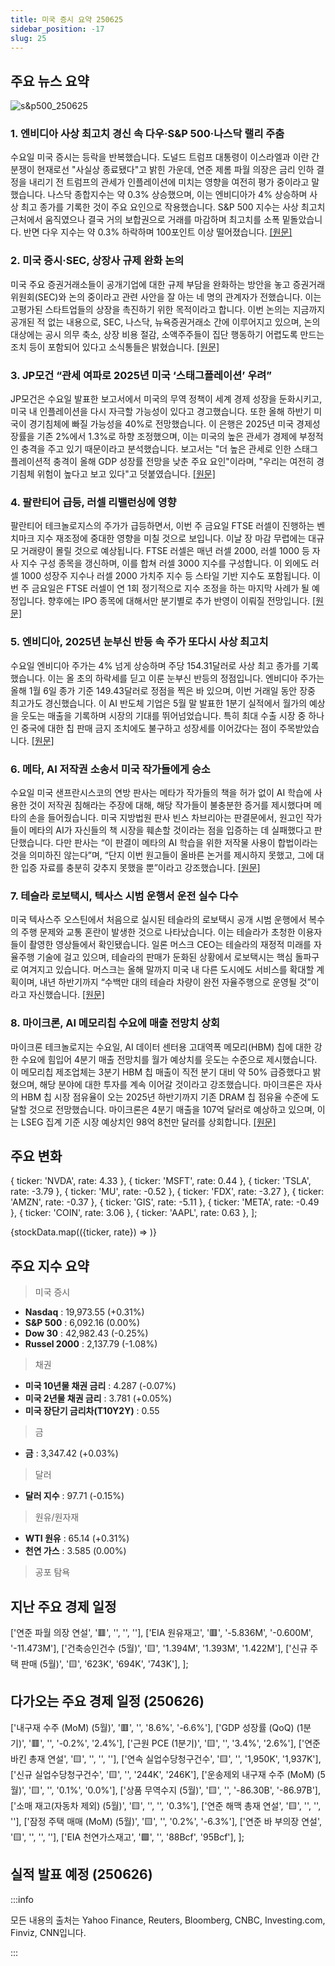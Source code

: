 ```yaml
---
title: 미국 증시 요약 250625
sidebar_position: -17
slug: 25
---
```


## 주요 뉴스 요약

![s&p500_250625](/map/250625.png)

### 1. **엔비디아 사상 최고치 경신 속 다우·S&P 500·나스닥 랠리 주춤**

수요일 미국 증시는 등락을 반복했습니다. 도널드 트럼프 대통령이 이스라엘과 이란 간 분쟁이 현재로선 "사실상 종료됐다"고 밝힌 가운데, 연준 제롬 파월 의장은 금리 인하 결정을 내리기 전 트럼프의 관세가 인플레이션에 미치는 영향을 여전히 평가 중이라고 말했습니다. 나스닥 종합지수는 약 0.3% 상승했으며, 이는 엔비디아가 4% 상승하며 사상 최고 종가를 기록한 것이 주요 요인으로 작용했습니다. S&P 500 지수는 사상 최고치 근처에서 움직였으나 결국 거의 보합권으로 거래를 마감하며 최고치를 소폭 밑돌았습니다. 반면 다우 지수는 약 0.3% 하락하며 100포인트 이상 떨어졌습니다. [[원문]](https://finance.yahoo.com/news/live/stock-market-today-dow-sp-500-nasdaq-rally-stalls-as-nvidia-soars-to-record-200119699.html)

### 2. **미국 증시·SEC, 상장사 규제 완화 논의**

미국 주요 증권거래소들이 공개기업에 대한 규제 부담을 완화하는 방안을 놓고 증권거래위원회(SEC)와 논의 중이라고 관련 사안을 잘 아는 네 명의 관계자가 전했습니다. 이는 고평가된 스타트업들의 상장을 촉진하기 위한 목적이라고 합니다. 이번 논의는 지금까지 공개된 적 없는 내용으로, SEC, 나스닥, 뉴욕증권거래소 간에 이루어지고 있으며, 논의 대상에는 공시 의무 축소, 상장 비용 절감, 소액주주들이 집단 행동하기 어렵도록 만드는 조치 등이 포함되어 있다고 소식통들은 밝혔습니다. [[원문]](https://www.reuters.com/legal/government/us-exchanges-sec-talks-ease-public-company-regulations-2025-06-25/)

### 3. **JP모건 “관세 여파로 2025년 미국 ‘스태그플레이션’ 우려”**

JP모건은 수요일 발표한 보고서에서 미국의 무역 정책이 세계 경제 성장을 둔화시키고, 미국 내 인플레이션을 다시 자극할 가능성이 있다고 경고했습니다. 또한 올해 하반기 미국이 경기침체에 빠질 가능성을 40%로 전망했습니다. 이 은행은 2025년 미국 경제성장률을 기존 2%에서 1.3%로 하향 조정했으며, 이는 미국의 높은 관세가 경제에 부정적인 충격을 주고 있기 때문이라고 분석했습니다. 보고서는 "더 높은 관세로 인한 스태그플레이션적 충격이 올해 GDP 성장률 전망을 낮춘 주요 요인"이라며, "우리는 여전히 경기침체 위험이 높다고 보고 있다"고 덧붙였습니다. [[원문]](https://www.reuters.com/business/jpmorgan-sees-tariff-induced-us-stagflationary-slowdown-2025-2025-06-25/)

### 4. **팔란티어 급등, 러셀 리밸런싱에 영향**

팔란티어 테크놀로지스의 주가가 급등하면서, 이번 주 금요일 FTSE 러셀이 진행하는 벤치마크 지수 재조정에 중대한 영향을 미칠 것으로 보입니다. 이날 장 마감 무렵에는 대규모 거래량이 몰릴 것으로 예상됩니다. FTSE 러셀은 매년 러셀 2000, 러셀 1000 등 자사 지수 구성 종목을 갱신하며, 이를 합쳐 러셀 3000 지수를 구성합니다. 이 외에도 러셀 1000 성장주 지수나 러셀 2000 가치주 지수 등 스타일 기반 지수도 포함됩니다. 이번 주 금요일은 FTSE 러셀이 연 1회 정기적으로 지수 조정을 하는 마지막 사례가 될 예정입니다. 향후에는 IPO 종목에 대해서만 분기별로 추가 반영이 이뤄질 전망입니다. [[원문]](https://www.reuters.com/business/finance/palantirs-surge-leave-its-mark-russell-reshuffle-2025-06-25/)

### 5. **엔비디아, 2025년 눈부신 반등 속 주가 또다시 사상 최고치**

수요일 엔비디아 주가는 4% 넘게 상승하며 주당 154.31달러로 사상 최고 종가를 기록했습니다. 이는 올 초의 하락세를 딛고 이룬 눈부신 반등의 정점입니다. 엔비디아 주가는 올해 1월 6일 종가 기준 149.43달러로 정점을 찍은 바 있으며, 이번 거래일 동안 장중 최고가도 경신했습니다. 이 AI 반도체 기업은 5월 말 발표한 1분기 실적에서 월가의 예상을 웃도는 매출을 기록하며 시장의 기대를 뛰어넘었습니다. 특히 최대 수출 시장 중 하나인 중국에 대한 칩 판매 금지 조치에도 불구하고 성장세를 이어갔다는 점이 주목받았습니다. [[원문]](https://finance.yahoo.com/news/nvidia-stock-notches-fresh-record-high-in-remarkable-2025-turnaround-200401502.html)

### 6. **메타, AI 저작권 소송서 미국 작가들에게 승소**

수요일 미국 샌프란시스코의 연방 판사는 메타가 작가들의 책을 허가 없이 AI 학습에 사용한 것이 저작권 침해라는 주장에 대해, 해당 작가들이 불충분한 증거를 제시했다며 메타의 손을 들어줬습니다. 미국 지방법원 판사 빈스 차브리아는 판결문에서, 원고인 작가들이 메타의 AI가 자신들의 책 시장을 훼손할 것이라는 점을 입증하는 데 실패했다고 판단했습니다. 다만 판사는 “이 판결이 메타의 AI 학습을 위한 저작물 사용이 합법이라는 것을 의미하진 않는다”며, “단지 이번 원고들이 올바른 논거를 제시하지 못했고, 그에 대한 입증 자료를 충분히 갖추지 못했을 뿐”이라고 강조했습니다. [[원문]](https://www.reuters.com/sustainability/boards-policy-regulation/meta-fends-off-authors-us-copyright-lawsuit-over-ai-2025-06-25/)

### 7. **테슬라 로보택시, 텍사스 시범 운행서 운전 실수 다수**

미국 텍사스주 오스틴에서 처음으로 실시된 테슬라의 로보택시 공개 시범 운행에서 복수의 주행 문제와 교통 혼란이 발생한 것으로 나타났습니다. 이는 테슬라가 초청한 이용자들이 촬영한 영상들에서 확인됐습니다. 일론 머스크 CEO는 테슬라의 재정적 미래를 자율주행 기술에 걸고 있으며, 테슬라의 판매가 둔화된 상황에서 로보택시는 핵심 돌파구로 여겨지고 있습니다. 머스크는 올해 말까지 미국 내 다른 도시에도 서비스를 확대할 계획이며, 내년 하반기까지 “수백만 대의 테슬라 차량이 완전 자율주행으로 운영될 것”이라고 자신했습니다. [[원문]](https://www.reuters.com/business/autos-transportation/teslas-robotaxi-peppered-with-driving-mistakes-texas-tests-2025-06-25/)

### 8. **마이크론, AI 메모리칩 수요에 매출 전망치 상회**

마이크론 테크놀로지는 수요일, AI 데이터 센터용 고대역폭 메모리(HBM) 칩에 대한 강한 수요에 힘입어 4분기 매출 전망치를 월가 예상치를 웃도는 수준으로 제시했습니다. 이 메모리칩 제조업체는 3분기 HBM 칩 매출이 직전 분기 대비 약 50% 급증했다고 밝혔으며, 해당 분야에 대한 투자를 계속 이어갈 것이라고 강조했습니다. 마이크론은 자사의 HBM 칩 시장 점유율이 오는 2025년 하반기까지 기존 DRAM 칩 점유율 수준에 도달할 것으로 전망했습니다. 마이크론은 4분기 매출을 107억 달러로 예상하고 있으며, 이는 LSEG 집계 기준 시장 예상치인 98억 8천만 달러를 상회합니다. [[원문]](https://finance.yahoo.com/news/micron-forecasts-quarterly-revenue-above-200732158.html)

## 주요 변화

  { ticker: 'NVDA', rate: 4.33 },
  { ticker: 'MSFT', rate: 0.44 },
  { ticker: 'TSLA', rate: -3.79 },
  { ticker: 'MU', rate: -0.52 },
  { ticker: 'FDX', rate: -3.27 },
  { ticker: 'AMZN', rate: -0.37 },
  { ticker: 'GIS', rate: -5.11 },
  { ticker: 'META', rate: -0.49 },
  { ticker: 'COIN', rate: 3.06 },
  { ticker: 'AAPL', rate: 0.63 },
];

{stockData.map(({ticker, rate}) => <StockCardMini key={ticker} ticker={ticker} rate={rate}></StockCardMini>)}

## 주요 지수 요약

> 미국 증시

- **Nasdaq** : 19,973.55 (+0.31%)
- **S&P 500** : 6,092.16 (0.00%)
- **Dow 30** : 42,982.43 (-0.25%)
- **Russel 2000** : 2,137.79 (-1.08%)

> 채권

- **미국 10년물 채권 금리** : 4.287 (-0.07%)
- **미국 2년물 채권 금리** : 3.781 (+0.05%)
- **미국 장단기 금리차(T10Y2Y)** : 0.55

> 금

- **금** : 3,347.42 (+0.03%)

> 달러

- **달러 지수** : 97.71 (-0.15%)

> 원유/원자재

- **WTI 원유** : 65.14 (+0.31%)
- **천연 가스** : 3.585 (0.00%)

> 공포 탐욕

<FearAndGreed fearAndGreedIndex={58} vix={16.76} vixRate={-4.12} />

## 지난 주요 경제 일정

  ['연준 파월 의장 연설', '🟥', '', '', ''],
  ['EIA 원유재고', '🟥', '-5.836M', '-0.600M', '-11.473M'],
  ['건축승인건수 (5월)', '🟨', '1.394M', '1.393M', '1.422M'],
  ['신규 주택 판매 (5월)', '🟨', '623K', '694K', '743K'],
];

<EconomicCalendar data={eventsData} />

## 다가오는 주요 경제 일정 (250626)

  ['내구재 수주 (MoM) (5월)', '🟥', '', '8.6%', '-6.6%'],
  ['GDP 성장률 (QoQ) (1분기)', '🟥', '', '-0.2%', '2.4%'],
  ['근원 PCE (1분기)', '🟨', '', '3.4%', '2.6%'],
  ['연준 바킨 총재 연설', '🟨', '', '', ''],
  ['연속 실업수당청구건수', '🟨', '', '1,950K', '1,937K'],
  ['신규 실업수당청구건수', '🟨', '', '244K', '246K'],
  ['운송제외 내구재 수주 (MoM) (5월)', '🟨', '', '0.1%', '0.0%'],
  ['상품 무역수지 (5월)', '🟨', '', '-86.30B', '-86.97B'],
  ['소매 재고(자동차 제외) (5월)', '🟨', '', '', '0.3%'],
  ['연준 해맥 총재 연설', '🟨', '', '', ''],
  ['잠정 주택 매매 (MoM) (5월)', '🟨', '', '0.2%', '-6.3%'],
  ['연준 바 부의장 연설', '🟨', '', '', ''],
  ['EIA 천연가스재고', '🟩', '', '88Bcf', '95Bcf'],
];

<EconomicCalendar data={nextEventsData} />

## 실적 발표 예정 (250626)



<EarningsBoard stocksBMO={stocksBMO} stocksAMC={stocksAMC} />

:::info

모든 내용의 출처는 Yahoo Finance, Reuters, Bloomberg, CNBC, Investing.com, Finviz, CNN입니다.

:::
